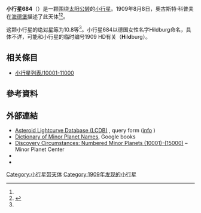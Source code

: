 {{Infobox planet
 | minorplanet     = yes
 | name            = 684 Hildburg
 | background      = #D6D6D6
 | image = 
 | image_size      = 
 | caption         =
 | discovery_ref   =  <ref name="MPC-object" />
 | discoverer      = [[奧古斯特·科普夫|奧古斯特·科普夫]]
 | discovery_site  = [[海德堡|海德堡]]
 | discovered      = 1909年8月8日
 | mpc_name        = 684 Hildburg
 | alt_names       = 684 Hildburg
 | pronounced      = 
 | named_after     = <ref name="MPC-object" />
 | mp_category     = [[主帶小行星|主帶小行星]] <ref name="MPC-object" /><ref name="jpldata" />
 | orbit_ref       = <ref name="a">[http://ssd.jpl.nasa.gov/sbdb.cgi?sstr=684 684] {{Wayback|url=http://ssd.jpl.nasa.gov/sbdb.cgi?sstr=684 |date=20140924085824 }}，小行星數據庫瀏覽器（JPL Small-Body Database Browser）－[[美国国家航空航天局|美国国家航空航天局]]喷气推进实验室</ref>
 | epoch           = 2018-03-23.0（[[儒略日|JD]] 2458200.5）
 | uncertainty     = 0
 | observation_arc = 
 | aphelion = {{convert|2.519|AU|km|3|abbr=on|lk=out}}
 | perihelion      = {{convert|2.3450635|AU|km|3|abbr=on}}
 | semimajor       = 2.4319072
 | eccentricity    = 0.0357101
 | period          = 3.79[[儒略年|yr]]
 | mean_anomaly    = 273.62382[[度|°]]
 | mean_motion     = {{Deg2DMS|0.25988630|sup=ms}} / day
 | inclination     = 5.52256
 | asc_node        = 336.43183°
 | arg_peri        = 291.70394
 | mean_diameter   = 
 | rotation        = 
 | albedo          =
 | spectral_type   =
 | abs_magnitude   = 10.8<ref name="jpldata" />
}}
'''小行星684'''（{{lang-en|684 Hildburg}}）是一颗围绕[[太阳|太阳]][[公转|公转]]的[[小行星|小行星]]。1909年8月8日，奧古斯特·科普夫在[[海德堡|海德堡]]描述了此天体<ref name="a" /><ref>{{cite news|title=小行星列表|url=http://cfa-www.harvard.edu/iau/lists/NumberedMPs.txt|accessdate=2018-10-19|newspaper=哈佛大学|archive-date=2008-05-17|archive-url=https://web.archive.org/web/20080517010638/http://cfa-www.harvard.edu/iau/lists/NumberedMPs.txt|dead-url=no}}</ref>。

这颗小行星的[[绝对星等|绝对星等]]为10.8等<ref name="a" />。小行星684以德国女性名字Hildburg命名，具体不详，可能和小行星的临时编号1909 HD有关（'''H'''il'''d'''burg）。

== 相关條目 ==
*[[小行星列表/10001-11000|小行星列表/10001-11000]]

== 參考資料 ==
{{reflist|refs=

<ref name="jpldata">{{cite web
 |type         = 2018-01-26 last obs.
 |title        = JPL Small-Body Database Browser:684 Hildburg-684 Hildburg
 |url          = https://ssd.jpl.nasa.gov/sbdb.cgi?sstr=684
 |publisher    = [[Jet_Propulsion_Laboratory|Jet Propulsion Laboratory]]
 |accessdate   = 28 March 2018
 |archive-date = 2020-12-02
 |archive-url  = https://web.archive.org/web/20201202005950/https://ssd.jpl.nasa.gov/sbdb.cgi?sstr=684
 |dead-url     = no
}}</ref>

<ref name="MPC-object">{{cite web
  |title      = 684 Hildburg
  |work      = Minor Planet Center
  |url      = https://www.minorplanetcenter.net/db_search/show_object?object_id=684
  |accessdate      = 28 March 2018
  |archive-date      = 2016-03-04
  |archive-url      = https://web.archive.org/web/20160304111637/http://minorplanetcenter.net/db_search/show_object?object_id=684
  |dead-url      = no
  }}</ref>

}}

==  外部連結 ==
* [http://www.minorplanet.info/PHP/lcdbsummaryquery.php Asteroid Lightcurve Database (LCDB)] {{Wayback|url=http://www.minorplanet.info/PHP/lcdbsummaryquery.php |date=20171210173955 }}, query form ([http://www.minorplanet.info/lightcurvedatabase.html info] {{Wayback|url=http://www.minorplanet.info/lightcurvedatabase.html |date=20171216050541 }})
* [https://books.google.com/books?id=aeAg1X7afOoC&pg Dictionary of Minor Planet Names], Google books
* [http://www.minorplanetcenter.net/iau/lists/NumberedMPs010001.html Discovery Circumstances: Numbered Minor Planets (10001)-(15000)] {{Wayback|url=http://www.minorplanetcenter.net/iau/lists/NumberedMPs010001.html |date=20180612162317 }} – Minor Planet Center
* {{AstDys|684}}
* {{JPL small body}}

{{Minor Planet Number|[[小行星683|小行星683]]|[[小行星685|小行星685]]}}
{{小天体}}

[[Category:小行星带天体|Category:小行星带天体]]
[[Category:1909年发现的小行星|Category:1909年发现的小行星]]